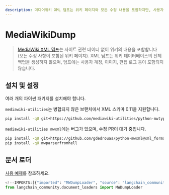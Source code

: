 ```yaml
---
description: 미디어위키 XML 덤프는 위키 페이지와 모든 수정 내용을 포함하지만, 사용자 계정, 이미지 및 편집 로그는 포함하지 않습니다.
---
```


# MediaWikiDump

> [MediaWiki XML 덤프](https://www.mediawiki.org/wiki/Manual:Importing_XML_dumps)는 사이트 관련 데이터 없이 위키의 내용을 포함합니다
(모든 수정 사항이 포함된 위키 페이지). XML 덤프는 위키 데이터베이스의 전체 백업을 생성하지 않으며, 덤프에는 사용자 계정, 이미지, 편집 로그 등이 포함되지 않습니다.

## 설치 및 설정

여러 개의 파이썬 패키지를 설치해야 합니다.

`mediawiki-utilities`는 병합되지 않은 브랜치에서 XML 스키마 0.11을 지원합니다.
```bash
pip install -qU git+https://github.com/mediawiki-utilities/python-mwtypes@updates_schema_0.11
```


`mediawiki-utilities mwxml`에는 버그가 있으며, 수정 PR이 대기 중입니다.

```bash
pip install -qU git+https://github.com/gdedrouas/python-mwxml@xml_format_0.11
pip install -qU mwparserfromhell
```


## 문서 로더

[사용 예제](/docs/integrations/document_loaders/mediawikidump)를 참조하세요.

```python
<!--IMPORTS:[{"imported": "MWDumpLoader", "source": "langchain_community.document_loaders", "docs": "https://api.python.langchain.com/en/latest/document_loaders/langchain_community.document_loaders.mediawikidump.MWDumpLoader.html", "title": "MediaWikiDump"}]-->
from langchain_community.document_loaders import MWDumpLoader
```